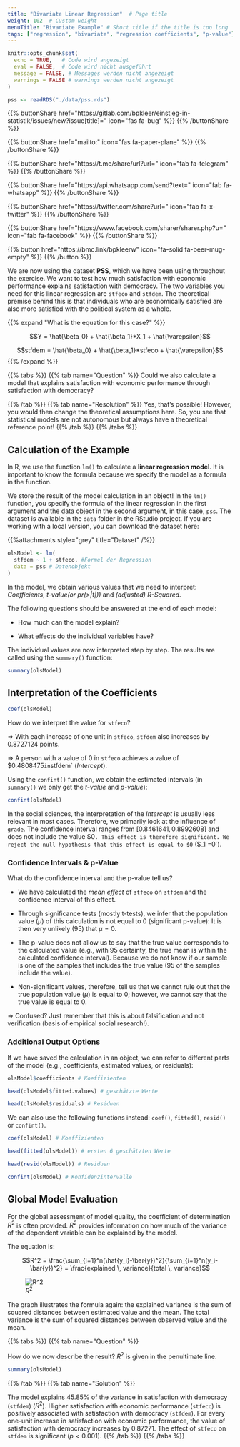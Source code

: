 ```yaml
---
title: "Bivariate Linear Regression"  # Page title
weight: 102  # Custom weight
menuTitle: "Bivariate Example" # Short title if the title is too long
tags: ["regression", "bivariate", "regression coefficients", "p-value"]  # Tags describing the content of the page
---
```

```r
knitr::opts_chunk$set(
  echo = TRUE,   # Code wird angezeigt
  eval = FALSE,  # Code wird nicht ausgeführt
  message = FALSE, # Messages werden nicht angezeigt
  warnings = FALSE # warnings werden nicht angezeigt
)

pss <- readRDS("./data/pss.rds")
```

{{% buttonShare href=\"https\:\/\/gitlab.com\/bpkleer\/einstieg-in-statistik\/issues\/new?issue[title]=\" icon=\"fas fa-bug\" %}} {{% /buttonShare %}}  

{{% buttonShare href=\"mailto\:\" icon=\"fas fa-paper-plane\" %}} {{% /buttonShare %}}

{{% buttonShare href=\"https\:\/\/t.me\/share\/url?url=\" icon=\"fab fa-telegram\" %}} {{% /buttonShare %}}

{{% buttonShare href=\"https\:\/\/api.whatsapp.com\/send?text=\" icon=\"fab fa-whatsapp\" %}} {{% /buttonShare %}}

{{% buttonShare href=\"https\:\/\/twitter.com\/share?url=\" icon=\"fab fa-x-twitter\" %}} {{% /buttonShare %}}

{{% buttonShare href=\"https\:\/\/www.facebook.com\/sharer\/sharer.php?u=\" icon=\"fab fa-facebook\" %}} {{% /buttonShare %}}

{{% button href=\"https\:\/\/bmc.link\/bpkleerw\" icon=\"fa-solid fa-beer-mug-empty\" %}} {{% /button %}}

We are now using the dataset **PSS**, which we have been using throughout the exercise. We want to test how much satisfaction with economic performance explains satisfaction with democracy. The two variables you need for this linear regression are `stfeco` and `stfdem`. The theoretical premise behind this is that individuals who are economically satisfied are also more satisfied with the political system as a whole.

{{% expand \"What is the equation for this case?\" %}}

$$Y = \hat{\beta_0} + \hat{\beta_1}*X_1 + \hat{\varepsilon}$$

$$stfdem = \hat{\beta_0} + \hat{\beta_1}*stfeco + \hat{\varepsilon}$$
{{% /expand %}}

{{% tabs %}}
{{% tab name=\"Question\" %}}
Could we also calculate a model that explains satisfaction with economic performance through satisfaction with democracy?

{{% /tab %}}
{{% tab name=\"Resolution\" %}}
Yes, that's possible! However, you would then change the theoretical assumptions here. So, you see that statistical models are not autonomous but always have a theoretical reference point!
{{% /tab %}}
{{% /tabs %}}

## Calculation of the Example
In R, we use the function `lm()` to calculate a **linear regression model**. It is important to know the formula because we specify the model as a formula in the function.

We store the result of the model calculation in an object! In the `lm()` function, you specify the formula of the linear regression in the first argument and the data object in the second argument, in this case, `pss`. The dataset is available in the `data` folder in the RStudio project. If you are working with a local version, you can download the dataset here:

{{%attachments style=\"grey\" title=\"Dataset\" /%}}


```r
olsModel <- lm(
  stfdem ~ 1 + stfeco, #Formel der Regression
  data = pss # Datenobjekt
)  
```

In the model, we obtain various values that we need to interpret: *Coefficients*, *t-value(or pr(>|t|))* and *(adjusted) R-Squared*.

The following questions should be answered at the end of each model:

- How much can the model explain?

- What effects do the individual variables have?

The individual values are now interpreted step by step. The results are called using the `summary()` function:
```r
summary(olsModel) 
```

## Interpretation of the Coefficients

```r
coef(olsModel)
```
How do we interpret the value for `stfeco`?

$\Rightarrow$ With each increase of one unit in `stfeco`, `stfdem` also increases by $0.8727124$ points.

$\Rightarrow$ A person with a value of $0$ in `stfeco` achieves a value of $0.4808475` in `stfdem` (*Intercept*).

Using the `confint()` function, we obtain the estimated intervals (in `summary()` we only get the *t-value* and *p-value*):
```r
confint(olsModel)
```
In the social sciences, the interpretation of the *Intercept* is usually less relevant in most cases. Therefore, we primarily look at the influence of `grade`. The confidence interval ranges from $[0.8461641, 0.8992608]$ and does not include the value $0`. This effect is therefore significant. We reject the null hypothesis that this effect is equal to $0` ($\beta_1 =0`).

### Confidence Intervals & p-Value
What do the confidence interval and the p-value tell us?

- We have calculated the *mean effect* of `stfeco` on `stfdem` and the confidence interval of this effect.

- Through significance tests (mostly t-tests), we infer that the population value ($\mu$) of this calculation is not equal to $0$ (significant p-value): It is then very unlikely ($95 %$) that $\mu = 0$.

- The p-value does not allow us to say that the true value corresponds to the calculated value (e.g., with $95 %$ certainty, the true mean is within the calculated confidence interval). Because we do not know if our sample is one of the samples that includes the true value ($95 %$ of the samples include the value).

- Non-significant values, therefore, tell us that we cannot rule out that the true population value ($\mu$) is equal to $0$; however, we cannot say that the true value is equal to $0$.

$\Rightarrow$ Confused? Just remember that this is about falsification and not verification (basis of empirical social research!).

### Additional Output Options
If we have saved the calculation in an object, we can refer to different parts of the model (e.g., coefficients, estimated values, or residuals):
```r
olsModel$coefficients # Koeffizienten

head(olsModel$fitted.values) # geschätzte Werte

head(olsModel$residuals) # Residuen
```

We can also use the following functions instead: `coef()`, `fitted()`, `resid()` or `confint()`.
```r
coef(olsModel) # Koeffizienten

head(fitted(olsModel)) # ersten 6 geschätzten Werte

head(resid(olsModel)) # Residuen

confint(olsModel) # Konfidenzintervalle
```

## Global Model Evaluation
For the global assessment of model quality, the coefficient of determination $R^2$ is often provided. $R^2$ provides information on how much of the variance of the dependent variable can be explained by the model.

The equation is:

$$R^2 = \frac{\sum_{i=1}^n(\hat{y_i}-\bar{y})^2}{\sum_{i=1}^n(y_i-\bar{y})^2} = \frac{explained \, variance}{total \, variance}$$

![$R^2$](../img/r2.en.png)

The graph illustrates the formula again: the explained variance is the sum of squared distances between estimated value and the mean. The total variance is the sum of squared distances between observed value and the mean.

{{% tabs %}}
{{% tab name=\"Question\" %}}

How do we now describe the result? $R^2$ is given in the penultimate line.
```r
summary(olsModel)
```
{{% /tab %}}
{{% tab name=\"Solution\" %}}

The model explains $45.85\%$ of the variance in satisfaction with democracy (`stfdem`) ($R^2$). Higher satisfaction with economic performance (`stfeco`) is positively associated with satisfaction with democracy (`stfdem`). For every one-unit increase in satisfaction with economic performance, the value of satisfaction with democracy increases by $0.87271$. The effect of `stfeco` on `stfdem` is significant ($p<0.001$).
{{% /tab %}}
{{% /tabs %}}
